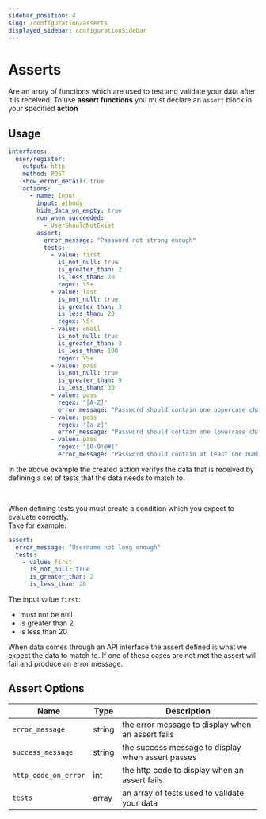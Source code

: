 ```yaml
---
sidebar_position: 4
slug: /configuration/asserts
displayed_sidebar: configurationSidebar
---
```


# Asserts

Are an array of functions which are used to test and validate your data
after it is received. To use **assert functions** you must declare an `assert` block in your specified **action**

## Usage
```yml
interfaces:
  user/register:
    output: http
    method: POST
    show_error_detail: true
    actions:
      - name: Input
        input: a|body
        hide_data_on_empty: true
        run_when_succeeded:
          - UserShouldNotExist
        assert:
          error_message: "Password not strong enough"
          tests:
            - value: first
              is_not_null: true
              is_greater_than: 2
              is_less_than: 20
              regex: \S+
            - value: last
              is_not_null: true
              is_greater_than: 3
              is_less_than: 20
              regex: \S+
            - value: email
              is_not_null: true
              is_greater_than: 3
              is_less_than: 100
              regex: \S+
            - value: pass
              is_not_null: true
              is_greater_than: 9
              is_less_than: 30
            - value: pass
              regex: "[A-Z]"
              error_message: "Password should contain one uppercase character"
            - value: pass
              regex: "[a-z]"
              error_message: "Password should contain one lowercase character"
            - value: pass
              regex: "[0-9!@#]"
              error_message: "Password should contain at least one number (0-9) or symbol (!,@,#)"
```

In the above example the created action verifys the data that is received by defining a set of tests that the data needs to match to.

<br />

When defining tests you must create a condition which you expect to evaluate correctly. <br />
Take for example:

```yml
assert:
  error_message: "Username not long enough"
  tests:
    - value: first
      is_not_null: true
      is_greater_than: 2
      is_less_than: 20
```

The input value `first`:

- must not be null
- is greater than 2
- is less than 20

When data comes through an API interface the assert defined is what we expect the data to match to. 
If one of these cases are not met the assert will fail and produce an error message.

## Assert Options

| Name                 | Type   | Description                                       |
|----------------------|--------|---------------------------------------------------|
| `error_message`      | string | the error message to display when an assert fails |
| `success_message`    | string | the success message to display when assert passes |
| `http_code_on_error` | int    | the http code to display when an assert fails     |
| `tests`              | array  | an array of tests used to validate your data      |
